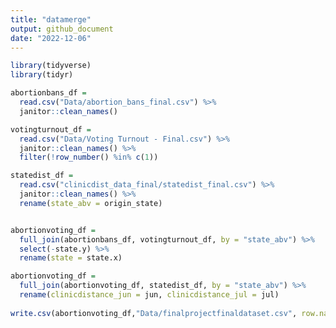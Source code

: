 ```yaml
---
title: "datamerge"
output: github_document
date: "2022-12-06"
---
```


```r

library(tidyverse) 
library(tidyr)

abortionbans_df = 
  read.csv("Data/abortion_bans_final.csv") %>% 
  janitor::clean_names() 

votingturnout_df = 
  read.csv("Data/Voting Turnout - Final.csv") %>% 
  janitor::clean_names() %>% 
  filter(!row_number() %in% c(1))

statedist_df = 
  read.csv("clinicdist_data_final/statedist_final.csv") %>% 
  janitor::clean_names() %>% 
  rename(state_abv = origin_state)


abortionvoting_df =
  full_join(abortionbans_df, votingturnout_df, by = "state_abv") %>% 
  select(-state.y) %>% 
  rename(state = state.x)

abortionvoting_df =
  full_join(abortionvoting_df, statedist_df, by = "state_abv") %>% 
  rename(clinicdistance_jun = jun, clinicdistance_jul = jul)
  
write.csv(abortionvoting_df,"Data/finalprojectfinaldataset.csv", row.names = FALSE)
```

